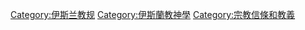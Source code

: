 {{Catmore}}

[[Category:伊斯兰教规|Category:伊斯兰教规]]
[[Category:伊斯蘭教神學|Category:伊斯蘭教神學]]
[[Category:宗教信條和教義|Category:宗教信條和教義]]
